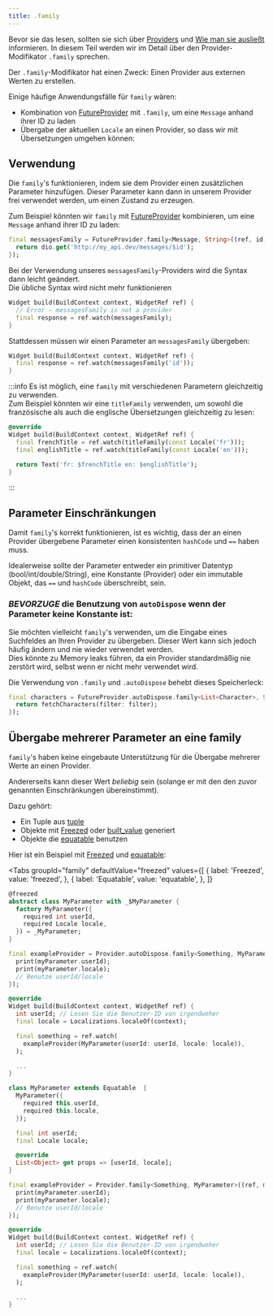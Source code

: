 ```yaml
---
title: .family
---
```



Bevor sie das lesen, sollten sie sich über [Providers](/docs/concepts2/providers) und [Wie man sie ausließt](/docs/concepts/reading) informieren.
In diesem Teil werden wir im Detail über den Provider-Modifikator `.family` sprechen.

Der `.family`-Modifikator hat einen Zweck: Einen Provider aus externen Werten zu erstellen.

Einige häufige Anwendungsfälle für `family` wären:

- Kombination von [FutureProvider] mit `.family`, um eine `Message` anhand ihrer ID zu laden
- Übergabe der aktuellen `Locale` an einen Provider, so dass wir mit Übersetzungen umgehen können:

## Verwendung

Die `family`'s funktionieren, indem sie dem Provider einen zusätzlichen Parameter hinzufügen.
Dieser Parameter kann dann in unserem Provider frei verwendet werden, um einen Zustand zu erzeugen.

Zum Beispiel könnten wir `family` mit [FutureProvider] kombinieren, um eine `Message` anhand ihrer ID zu laden:

```dart
final messagesFamily = FutureProvider.family<Message, String>((ref, id) async {
  return dio.get('http://my_api.dev/messages/$id');
});
```

Bei der Verwendung unseres `messagesFamily`-Providers wird die Syntax dann leicht geändert.  
Die übliche Syntax wird nicht mehr funktionieren

```dart
Widget build(BuildContext context, WidgetRef ref) {
  // Error – messagesFamily is not a provider
  final response = ref.watch(messagesFamily);
}
```

Stattdessen müssen wir einen Parameter an `messagesFamily` übergeben:

```dart
Widget build(BuildContext context, WidgetRef ref) {
  final response = ref.watch(messagesFamily('id'));
}
```

:::info
Es ist möglich, eine `family` mit verschiedenen Parametern gleichzeitig zu verwenden.  
Zum Beispiel könnten wir eine `titleFamily` verwenden, um sowohl die französische als auch die englische
Übersetzungen gleichzeitig zu lesen:

```dart
@override
Widget build(BuildContext context, WidgetRef ref) {
  final frenchTitle = ref.watch(titleFamily(const Locale('fr')));
  final englishTitle = ref.watch(titleFamily(const Locale('en')));

  return Text('fr: $frenchTitle en: $englishTitle');
}
```

:::

## Parameter Einschränkungen

Damit `family`'s korrekt funktionieren, ist es wichtig, dass der an einen Provider 
übergebene Parameter einen konsistenten `hashCode` und `==` haben muss.

Idealerweise sollte der Parameter entweder ein primitiver Datentyp (bool/int/double/String),
eine Konstante (Provider) oder ein immutable Objekt, das `==` und `hashCode` überschreibt, sein.

### _BEVORZUGE_ die Benutzung von `autoDispose` wenn der Parameter keine Konstante ist:

Sie möchten vielleicht `family`'s verwenden, um die Eingabe eines Suchfeldes an Ihren Provider zu übergeben.
Dieser Wert kann sich jedoch häufig ändern und nie wieder verwendet werden.  
Dies könnte zu Memory leaks führen, da ein Provider standardmäßig nie zerstört wird, 
selbst wenn er nicht mehr verwendet wird.

Die Verwendung von `.family` und `.autoDispose` behebt dieses Speicherleck:

```dart
final characters = FutureProvider.autoDispose.family<List<Character>, String>((ref, filter) async {
  return fetchCharacters(filter: filter);
});
```

## Übergabe mehrerer Parameter an eine family

`family`'s  haben keine eingebaute Unterstützung für die Übergabe mehrerer Werte an einen Provider.

Andererseits kann dieser Wert _beliebig_ sein (solange er mit den
den zuvor genannten Einschränkungen übereinstimmt).

Dazu gehört:

- Ein Tuple aus [tuple](http://pub.dev/packages/tuple)
- Objekte mit [Freezed] oder [built_value](https://pub.dev/packages/built_value) generiert 
- Objekte die [equatable](https://pub.dev/packages/equatable) benutzen

Hier ist ein Beispiel mit [Freezed] und [equatable]:

<Tabs
  groupId="family"
  defaultValue="freezed"
  values={[
    { label: 'Freezed', value: 'freezed', },
    { label: 'Equatable', value: 'equatable', },
  ]}
>

<TabItem value="freezed">

```dart
@freezed
abstract class MyParameter with _$MyParameter {
  factory MyParameter({
    required int userId,
    required Locale locale,
  }) = _MyParameter;
}

final exampleProvider = Provider.autoDispose.family<Something, MyParameter>((ref, myParameter) {
  print(myParameter.userId);
  print(myParameter.locale);
  // Benutze userId/locale
});

@override
Widget build(BuildContext context, WidgetRef ref) {
  int userId; // Lesen Sie die Benutzer-ID von irgendwoher
  final locale = Localizations.localeOf(context);

  final something = ref.watch(
    exampleProvider(MyParameter(userId: userId, locale: locale)),
  );

  ...
}
```

</TabItem>
<TabItem value="equatable">

```dart
class MyParameter extends Equatable  {
  MyParameter({
    required this.userId,
    required this.locale,
  });

  final int userId;
  final Locale locale;

  @override
  List<Object> get props => [userId, locale];
}

final exampleProvider = Provider.family<Something, MyParameter>((ref, myParameter) {
  print(myParameter.userId);
  print(myParameter.locale);
  // Benutze userId/locale
});

@override
Widget build(BuildContext context, WidgetRef ref) {
  int userId; // Lesen Sie die Benutzer-ID von irgendwoher
  final locale = Localizations.localeOf(context);

  final something = ref.watch(
    exampleProvider(MyParameter(userId: userId, locale: locale)),
  );

  ...
}
```
</TabItem>
</Tabs>

[freezed]: https://pub.dev/packages/freezed
[equatable]: https://pub.dev/packages/equatable
[futureprovider]: https://pub.dev/documentation/hooks_riverpod/3.0.0-dev.17/hooks_riverpod/FutureProvider-class.html

